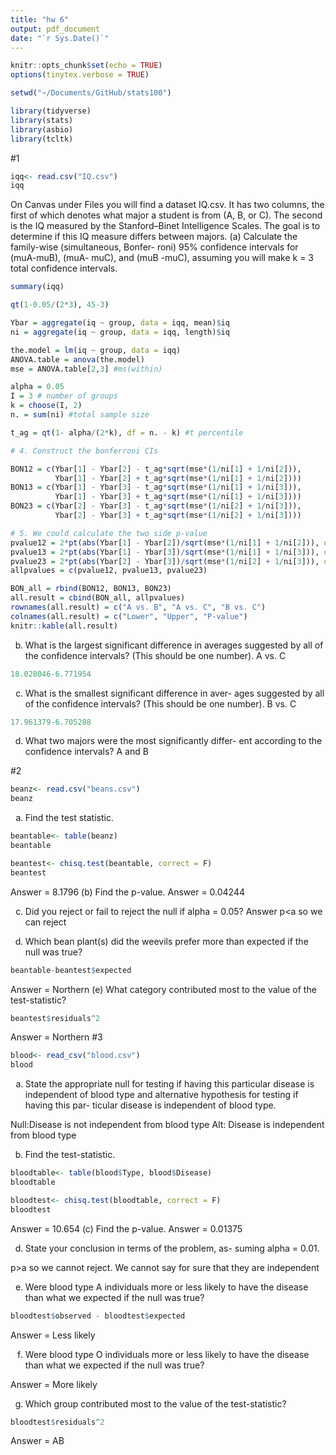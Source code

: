 ```yaml
---
title: "hw 6"
output: pdf_document
date: "`r Sys.Date()`"
---
```


```r
knitr::opts_chunk$set(echo = TRUE)
options(tinytex.verbose = TRUE)
```
```r
setwd("~/Documents/GitHub/stats100")
```

```r
library(tidyverse)
library(stats)
library(asbio)
library(tcltk)
```

#1
```r
iqq<- read.csv("IQ.csv")
iqq
```
On Canvas under Files you will find a dataset IQ.csv. It
has two columns, the first of which denotes what major
a student is from (A, B, or C). The second is the IQ
measured by the Stanford–Binet Intelligence Scales. The
goal is to determine if this IQ measure differs between
majors.
(a) Calculate the family-wise (simultaneous, Bonfer-
roni) 95% confidence intervals for (muA-muB), (muA-
muC), and (muB -muC), assuming you will make k = 3
total confidence intervals.
```r
summary(iqq)
```

```r
qt(1-0.05/(2*3), 45-3)
```
```r
Ybar = aggregate(iq ~ group, data = iqq, mean)$iq
ni = aggregate(iq ~ group, data = iqq, length)$iq
```

```r
the.model = lm(iq ~ group, data = iqq)
ANOVA.table = anova(the.model)
mse = ANOVA.table[2,3] #ms(within)
```

```r
alpha = 0.05
I = 3 # number of groups 
k = choose(I, 2)
n. = sum(ni) #total sample size

t_ag = qt(1- alpha/(2*k), df = n. - k) #t percentile
```
```r
# 4. Construct the bonferroni CIs

BON12 = c(Ybar[1] - Ybar[2] - t_ag*sqrt(mse*(1/ni[1] + 1/ni[2])), 
          Ybar[1] - Ybar[2] + t_ag*sqrt(mse*(1/ni[1] + 1/ni[2])))
BON13 = c(Ybar[1] - Ybar[3] - t_ag*sqrt(mse*(1/ni[1] + 1/ni[3])), 
          Ybar[1] - Ybar[3] + t_ag*sqrt(mse*(1/ni[1] + 1/ni[3])))
BON23 = c(Ybar[2] - Ybar[3] - t_ag*sqrt(mse*(1/ni[2] + 1/ni[3])), 
          Ybar[2] - Ybar[3] + t_ag*sqrt(mse*(1/ni[2] + 1/ni[3])))
```
```r
# 5. We could calculate the two side p-value
pvalue12 = 2*pt(abs(Ybar[1] - Ybar[2])/sqrt(mse*(1/ni[1] + 1/ni[2])), df = n.-k, lower.tail = F)
pvalue13 = 2*pt(abs(Ybar[1] - Ybar[3])/sqrt(mse*(1/ni[1] + 1/ni[3])), df = n.-k, lower.tail = F)
pvalue23 = 2*pt(abs(Ybar[2] - Ybar[3])/sqrt(mse*(1/ni[2] + 1/ni[3])), df = n.-k, lower.tail = F)
allpvalues = c(pvalue12, pvalue13, pvalue23)
```

```r
BON_all = rbind(BON12, BON13, BON23)
all.result = cbind(BON_all, allpvalues)
rownames(all.result) = c("A vs. B", "A vs. C", "B vs. C")
colnames(all.result) = c("Lower", "Upper", "P-value")
knitr::kable(all.result)
```


(b) What is the largest significant difference in averages
suggested by all of the confidence intervals? (This
should be one number).
A vs. C 
```r
18.028046-6.771954
```


(c) What is the smallest significant difference in aver-
ages suggested by all of the confidence intervals?
(This should be one number).
B vs. C
```r
17.961379-6.705288	
```


(d) What two majors were the most significantly differ-
ent according to the confidence intervals?
A and B

#2

```r
beanz<- read.csv("beans.csv")
beanz
```
(a) Find the test statistic.

```r
beantable<- table(beanz)
beantable
```

```r
beantest<- chisq.test(beantable, correct = F)
beantest
```
Answer = 8.1796
(b) Find the p-value.
Answer = 0.04244

(c) Did you reject or fail to reject the null if alpha = 0.05?
Answer p<a so we can reject

(d) Which bean plant(s) did the weevils prefer more
than expected if the null was true?
```r
beantable-beantest$expected
```
Answer = Northern
(e) What category contributed most to the value of the
test-statistic?
```r
beantest$residuals^2
```
Answer = Northern
#3
```r
blood<- read_csv("blood.csv")
blood
```

(a) State the appropriate null for testing if having this
particular disease is independent of blood type and
alternative hypothesis for testing if having this par-
ticular disease is independent of blood type.

Null:Disease is not independent from blood type
Alt: Disease is independent from blood type

(b) Find the test-statistic.
```r
bloodtable<- table(blood$Type, blood$Disease)
bloodtable
```
```r
bloodtest<- chisq.test(bloodtable, correct = F)
bloodtest
```
Answer = 10.654
(c) Find the p-value.
Answer = 0.01375

(d) State your conclusion in terms of the problem, as-
suming alpha = 0.01.

p>a so we cannot reject. We cannot say for sure that they are independent

(e) Were blood type A individuals more or less likely to
have the disease than what we expected if the null
was true?
```r
bloodtest$observed - bloodtest$expected
```
Answer = Less likely

(f) Were blood type O individuals more or less likely to
have the disease than what we expected if the null
was true?

Answer = More likely

(g) Which group contributed most to the value of the
test-statistic?
```r
bloodtest$residuals^2
```

Answer = AB